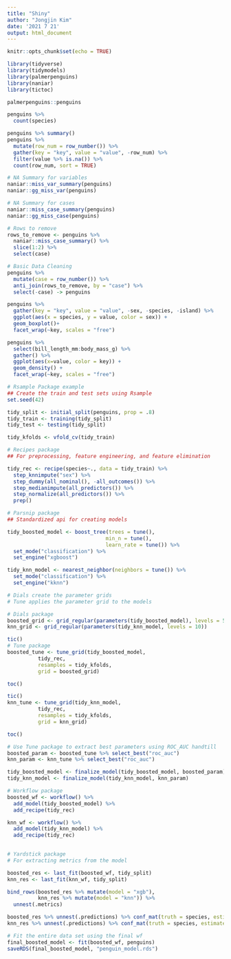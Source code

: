 ```yaml
---
title: "Shiny"
author: "Jongjin Kim"
date: '2021 7 21'
output: html_document
---
```


```r
knitr::opts_chunk$set(echo = TRUE)
```

```r
library(tidyverse)
library(tidymodels)
library(palmerpenguins)
library(naniar)
library(tictoc)

palmerpenguins::penguins
```

```r
penguins %>% 
  count(species)
```

```r
penguins %>% summary()
penguins %>% 
  mutate(row_num = row_number()) %>% 
  gather(key = "key", value = "value", -row_num) %>% 
  filter(value %>% is.na()) %>% 
  count(row_num, sort = TRUE)

# NA Summary for variables
naniar::miss_var_summary(penguins)
naniar::gg_miss_var(penguins)

# NA Summary for cases
naniar::miss_case_summary(penguins)
naniar::gg_miss_case(penguins)

# Rows to remove
rows_to_remove <- penguins %>% 
  naniar::miss_case_summary() %>% 
  slice(1:2) %>% 
  select(case) 

# Basic Data Cleaning 
penguins %>% 
  mutate(case = row_number()) %>% 
  anti_join(rows_to_remove, by = "case") %>%
  select(-case) -> penguins
```

```r
penguins %>% 
  gather(key = "key", value = "value", -sex, -species, -island) %>% 
  ggplot(aes(x = species, y = value, color = sex)) +
  geom_boxplot()+
  facet_wrap(~key, scales = "free")
```

```r
penguins %>%
  select(bill_length_mm:body_mass_g) %>% 
  gather() %>% 
  ggplot(aes(x=value, color = key)) +
  geom_density() +
  facet_wrap(~key, scales = "free")
```

```r
# Rsample Package example
## Create the train and test sets using Rsample
set.seed(42)

tidy_split <- initial_split(penguins, prop = .8)
tidy_train <- training(tidy_split)
tidy_test <- testing(tidy_split)

tidy_kfolds <- vfold_cv(tidy_train)
```


```r
# Recipes package
## For preprocessing, feature engineering, and feature elimination

tidy_rec <- recipe(species~., data = tidy_train) %>% 
  step_knnimpute("sex") %>% 
  step_dummy(all_nominal(), -all_outcomes()) %>% 
  step_medianimpute(all_predictors()) %>% 
  step_normalize(all_predictors()) %>%
  prep()

```


```r
# Parsnip package
## Standardized api for creating models 

tidy_boosted_model <- boost_tree(trees = tune(),
                                min_n = tune(),
                                learn_rate = tune()) %>%
  set_mode("classification") %>%
  set_engine("xgboost")

tidy_knn_model <- nearest_neighbor(neighbors = tune()) %>%
  set_mode("classification") %>%
  set_engine("kknn")


```

```r
# Dials create the parameter grids
# Tune applies the parameter grid to the models

# Dials package
boosted_grid <- grid_regular(parameters(tidy_boosted_model), levels = 5)
knn_grid <- grid_regular(parameters(tidy_knn_model, levels = 10))

tic()
# Tune package
boosted_tune <- tune_grid(tidy_boosted_model,
          tidy_rec,
          resamples = tidy_kfolds,
          grid = boosted_grid)

toc()

tic()
knn_tune <- tune_grid(tidy_knn_model,
          tidy_rec,
          resamples = tidy_kfolds,
          grid = knn_grid)

toc()

```


```r
# Use Tune package to extract best parameters using ROC_AUC handtill
boosted_param <- boosted_tune %>% select_best("roc_auc")
knn_param <- knn_tune %>% select_best("roc_auc")

tidy_boosted_model <- finalize_model(tidy_boosted_model, boosted_param)
tidy_knn_model <- finalize_model(tidy_knn_model, knn_param)

```

```r
# Workflow package
boosted_wf <- workflow() %>% 
  add_model(tidy_boosted_model) %>%
  add_recipe(tidy_rec)

knn_wf <- workflow() %>%
  add_model(tidy_knn_model) %>%
  add_recipe(tidy_rec)
  
```


```r
# Yardstick package
# For extracting metrics from the model

boosted_res <- last_fit(boosted_wf, tidy_split)
knn_res <- last_fit(knn_wf, tidy_split)

bind_rows(boosted_res %>% mutate(model = "xgb"),
          knn_res %>% mutate(model = "knn")) %>%
  unnest(.metrics)

boosted_res %>% unnest(.predictions) %>% conf_mat(truth = species, estimate = .pred_class)
knn_res %>% unnest(.predictions) %>% conf_mat(truth = species, estimate = .pred_class)
```

```r
# Fit the entire data set using the final wf
final_boosted_model <- fit(boosted_wf, penguins)
saveRDS(final_boosted_model, "penguin_model.rds")
```